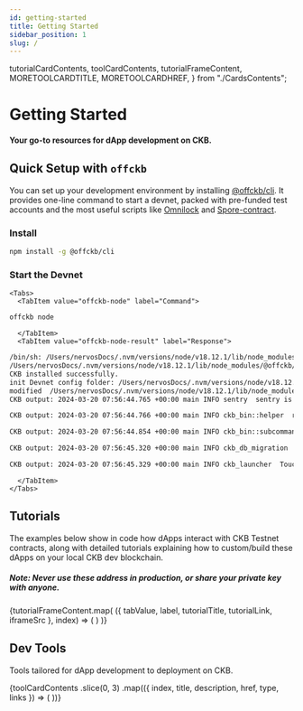 ```yaml
---
id: getting-started
title: Getting Started
sidebar_position: 1
slug: /
---
```


  tutorialCardContents,
  toolCardContents,
  tutorialFrameContent,
  MORETOOLCARDTITLE,
  MORETOOLCARDHREF,
} from "./CardsContents";

# Getting Started

#### Your go-to resources for dApp development on CKB.

## Quick Setup with `offckb`

You can set up your development environment by installing [@offckb/cli](https://www.npmjs.com/package/@offckb/cli). It provides one-line command to start a devnet, packed with pre-funded test accounts
and the most useful scripts like [Omnilock](https://github.com/cryptape/omnilock) and [Spore-contract](https://github.com/sporeprotocol/spore-contract).

### Install

```bash
npm install -g @offckb/cli
```
### Start the Devnet

```mdx-code-block
<Tabs>
  <TabItem value="offckb-node" label="Command">
```
```bash
offckb node
```
```mdx-code-block
  </TabItem>
  <TabItem value="offckb-node-result" label="Response">
```
```bash
/bin/sh: /Users/nervosDocs/.nvm/versions/node/v18.12.1/lib/node_modules/@offckb/cli/target/ckb/ckb: No such file or directory
/Users/nervosDocs/.nvm/versions/node/v18.12.1/lib/node_modules/@offckb/cli/target/ckb/ckb not found, download and install the new version 0.113.1..
CKB installed successfully.
init Devnet config folder: /Users/nervosDocs/.nvm/versions/node/v18.12.1/lib/node_modules/@offckb/cli/target/devnet
modified  /Users/nervosDocs/.nvm/versions/node/v18.12.1/lib/node_modules/@offckb/cli/target/devnet/ckb-miner.toml
CKB output: 2024-03-20 07:56:44.765 +00:00 main INFO sentry  sentry is disabled

CKB output: 2024-03-20 07:56:44.766 +00:00 main INFO ckb_bin::helper  raise_fd_limit newly-increased limit: 61440

CKB output: 2024-03-20 07:56:44.854 +00:00 main INFO ckb_bin::subcommand::run  ckb version: 0.113.1 (95ad24b 2024-01-31)

CKB output: 2024-03-20 07:56:45.320 +00:00 main INFO ckb_db_migration  Init database version 20230206163640

CKB output: 2024-03-20 07:56:45.329 +00:00 main INFO ckb_launcher  Touch chain spec hash: Byte32(0x3036c73473a371f3aa61c588c38924a93fb8513e481fa7c8d884fc4cf5fd368a)
```
```mdx-code-block
  </TabItem>
</Tabs>
```

## Tutorials

The examples below show in code how dApps interact with CKB Testnet contracts, along with detailed tutorials explaining how to custom/build these dApps on your local CKB dev blockchain.

##### Note: Never use these address in production, or share your private key with anyone.

<Tabs>
  {tutorialFrameContent.map(
    ({ tabValue, label, tutorialTitle, tutorialLink, iframeSrc }, index) => (
      <TabItem value={tabValue} label={label} default={index === 0}>
        <TutorialFrame
          tutorialTitle={tutorialTitle}
          tutorialLink={tutorialLink}
          iframeSrc={iframeSrc}
        />
      </TabItem>
    )
  )}
</Tabs>

## Dev Tools

Tools tailored for dApp development to deployment on CKB.

<CardLayout>
  {toolCardContents
    .slice(0, 3)
    .map(({ index, title, description, href, type, links }) => (
      <Card
        key={index}
        title={title}
        description={description}
        href={href}
        type={type}
        links={links}
      />
    ))}
  <MoreCard title={MORETOOLCARDTITLE} href={MORETOOLCARDHREF} />
</CardLayout>
